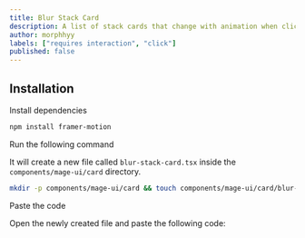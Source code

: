 ```yaml
---
title: Blur Stack Card
description: A list of stack cards that change with animation when clicked.
author: morphhyy
labels: ["requires interaction", "click"]
published: false
---
```


<ComponentPreview name="card-blur-stack-card--docs" />

## Installation

<Steps>
<Step>Install dependencies</Step>

```bash
npm install framer-motion
```

<Step>Run the following command</Step>

It will create a new file called `blur-stack-card.tsx` inside the `components/mage-ui/card` directory.

```bash
mkdir -p components/mage-ui/card && touch components/mage-ui/card/blur-stack-card.tsx
```

<Step>Paste the code</Step>

Open the newly created file and paste the following code:

```jsx file=<rootDir>/mage-ui/card/blur-stack-card.tsx

```

</Steps>
